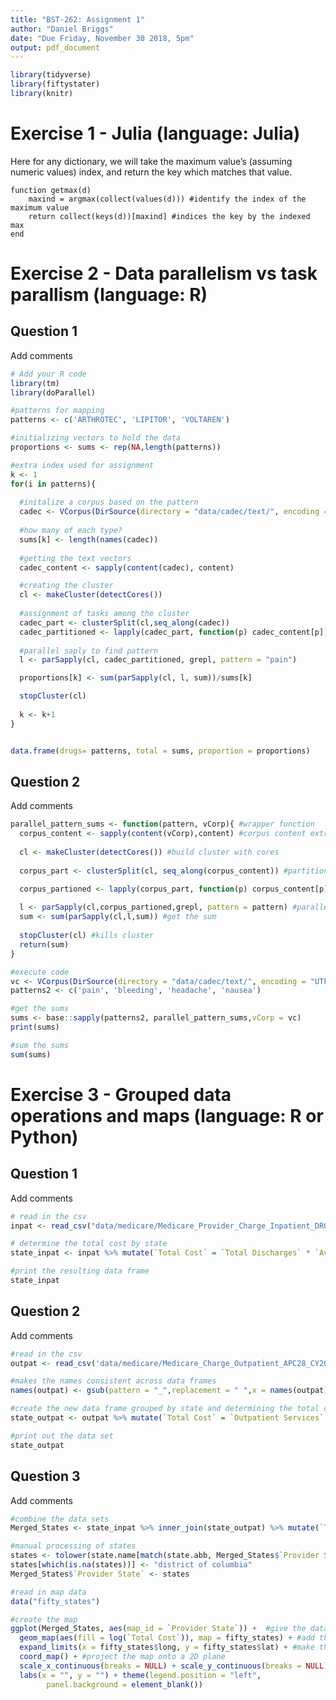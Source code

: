 ```yaml
---
title: "BST-262: Assignment 1"
author: "Daniel Briggs"
date: "Due Friday, November 30 2018, 5pm"
output: pdf_document
---
```





```r
library(tidyverse)
library(fiftystater)
library(knitr)
```



# Exercise 1 - Julia (language: Julia)

Here for any dictionary, we will take the maximum value's (assuming numeric values) index, and return the key which matches that value.

```
function getmax(d)
    maxind = argmax(collect(values(d))) #identify the index of the maximum value
    return collect(keys(d))[maxind] #indices the key by the indexed max
end
```

# Exercise 2 - Data parallelism vs task parallism (language: R)

## Question 1

Add comments

```r
# Add your R code
library(tm)
library(doParallel)

#patterns for mapping
patterns <- c('ARTHROTEC', 'LIPITOR', 'VOLTAREN')

#initializing vectors to hold the data
proportions <- sums <- rep(NA,length(patterns))

#extra index used for assignment
k <- 1
for(i in patterns){
  
  #initalize a corpus based on the pattern
  cadec <- VCorpus(DirSource(directory = "data/cadec/text/", encoding = "UTF-8",pattern = i))
  
  #how many of each type?
  sums[k] <- length(names(cadec))
  
  #getting the text vectors
  cadec_content <- sapply(content(cadec), content)

  #creating the cluster
  cl <- makeCluster(detectCores())
  
  #assignment of tasks among the cluster
  cadec_part <- clusterSplit(cl,seq_along(cadec))
  cadec_partitioned <- lapply(cadec_part, function(p) cadec_content[p])
  
  #parallel saply to find pattern
  l <- parSapply(cl, cadec_partitioned, grepl, pattern = "pain")

  proportions[k] <- sum(parSapply(cl, l, sum))/sums[k]

  stopCluster(cl)
  
  k <- k+1
}


data.frame(drugs= patterns, total = sums, proportion = proportions)
```

## Question 2

Add comments

```r
parallel_pattern_sums <- function(pattern, vCorp){ #wrapper function
  corpus_content <- sapply(content(vCorp),content) #corpus content extraction
  
  cl <- makeCluster(detectCores()) #build cluster with cores
  
  corpus_part <- clusterSplit(cl, seq_along(corpus_content)) #partition tasks to cores

  corpus_partioned <- lapply(corpus_part, function(p) corpus_content[p]) #grabs content from specified divided corpus
  
  l <- parSapply(cl,corpus_partioned,grepl, pattern = pattern) #parallel sapply
  sum <- sum(parSapply(cl,l,sum)) #get the sum
  
  stopCluster(cl) #kills cluster
  return(sum)
}

#execute code
vc <- VCorpus(DirSource(directory = "data/cadec/text/", encoding = "UTF-8"))
patterns2 <- c('pain', 'bleeding', 'headache', 'nausea')

#get the sums
sums <- base::sapply(patterns2, parallel_pattern_sums,vCorp = vc)
print(sums)

#sum the sums
sum(sums)
```



# Exercise 3 - Grouped data operations and maps (language: R or Python)

## Question 1

Add comments

```r
# read in the csv
inpat <- read_csv("data/medicare/Medicare_Provider_Charge_Inpatient_DRGALL_FY2015.csv")

# determine the total cost by state
state_inpat <- inpat %>% mutate(`Total Cost` = `Total Discharges` * `Average Total Payments`) %>% group_by(`Provider State`) %>% summarize(`In Cost` = sum(`Total Cost`))

#print the resulting data frame
state_inpat
```


## Question 2

Add comments

```r
#read in the csv
outpat <- read_csv('data/medicare/Medicare_Charge_Outpatient_APC28_CY2015_Provider.csv')

#makes the names consistent across data frames
names(outpat) <- gsub(pattern = "_",replacement = " ",x = names(outpat))

#create the new data frame grouped by state and determining the total cost of services in each state
state_outpat <- outpat %>% mutate(`Total Cost` = `Outpatient Services` * `Average Total Payments`) %>% group_by(`Provider State`) %>% summarize(`Out Cost` = sum(`Total Cost`))

#print out the data set
state_outpat
```


## Question 3

Add comments

```r
#combine the data sets
Merged_States <- state_inpat %>% inner_join(state_outpat) %>% mutate(`Total Cost` = `In Cost` + `Out Cost`)

#manual processing of states
states <- tolower(state.name[match(state.abb, Merged_States$`Provider State`)])
states[which(is.na(states))] <- "district of columbia"
Merged_States$`Provider State` <- states

#read in map data
data("fifty_states")

#create the map
ggplot(Merged_States, aes(map_id = `Provider State`)) +  #give the data ggplot
  geom_map(aes(fill = log(`Total Cost`)), map = fifty_states) + #add the map layer
  expand_limits(x = fifty_states$long, y = fifty_states$lat) + #make the limits according to lat and longitude
  coord_map() + #project the map onto a 2D plane
  scale_x_continuous(breaks = NULL) + scale_y_continuous(breaks = NULL) + #remove X/Y axis ticks ecause they are ugly
  labs(x = "", y = "") + theme(legend.position = "left", 
        panel.background = element_blank()) 

```


